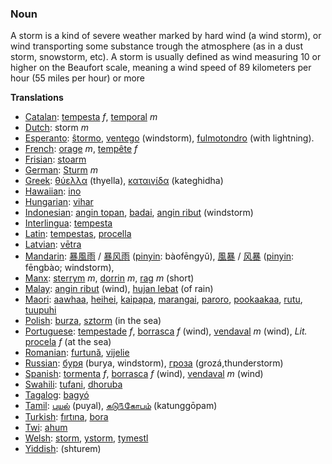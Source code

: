 === Noun ===
A storm is a kind of severe weather marked by hard wind (a wind storm), or wind transporting some substance trough the atmosphere (as in a dust storm, snowstorm, etc). A storm is usually defined as wind measuring 10 or higher on the Beaufort scale, meaning a wind speed of 89 kilometers per hour (55 miles per hour) or more

'''Translations'''

*[[Catalan]]: [[tempesta]] ''f'', [[temporal]] ''m''
*[[Dutch]]: storm ''m''
*[[Esperanto]]: [[ŝtormo]], [[ventego]] (windstorm), [[fulmotondro]] (with lightning).
*[[French]]: [[orage]] ''m'', [[tempête]] ''f''
*[[Frisian]]: [[stoarm]]
*[[German]]: [[Sturm]] ''m''
*[[Greek]]: [[θύελλα]] (thyella), [[καταιγίδα]] (kateghidha)
*[[Hawaiian]]: [[ino]]
*[[Hungarian]]: [[vihar]]
*[[Indonesian]]: [[angin topan]], [[badai]], [[angin ribut]] (windstorm)
*[[Interlingua]]: [[tempesta]]
*[[Latin]]: [[tempestas]], [[procella]]
*[[Latvian]]: [[vētra]]
*[[Mandarin]]: [[暴風雨]] / [[暴风雨]] ([[pinyin]]: bàofēngyǔ), [[風暴]] / [[风暴]] ([[pinyin]]: fēngbào; windstorm),
*[[Manx]]: [[sterrym]] ''m'', [[dorrin]] ''m'', [[rag]] ''m'' (short)
*[[Malay]]: [[angin ribut]] (wind), [[hujan lebat]] (of rain)
*[[Maori]]: [[aawhaa]], [[heihei]], [[kaipapa]], [[marangai]], [[paroro]], [[pookaakaa]], [[rutu]], [[tuupuhi]]
*[[Polish]]: [[burza]], [[sztorm]] (in the sea)
*[[Portuguese]]: [[tempestade]] ''f'', [[borrasca]] ''f'' (wind), [[vendaval]] ''m'' (wind), ''Lit.'' [[procela]] ''f'' (at the sea)
*[[Romanian]]: [[furtună]], [[vijelie]]
*[[Russian]]: [[буря]] (burya, windstorm), [[гроза]] (grozá,thunderstorm)
*[[Spanish]]: [[tormenta]] ''f'', [[borrasca]] ''f'' (wind), [[vendaval]] ''m'' (wind)
*[[Swahili]]: [[tufani]], [[dhoruba]]
*[[Tagalog]]: [[bagyó]]
*[[Tamil]]: [[புயல்]] (puyal), [[கடு௩்கோபம்]] (katunggōpam)
*[[Turkish]]: [[fırtına]], [[bora]]
*[[Twi]]: [[ahum]]
*[[Welsh]]: [[storm]], [[ystorm]], [[tymestl]]
*[[Yiddish]]: [[]] (shturem)